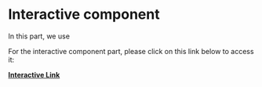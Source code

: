 # Interactive component
In this part, we use 


For the interactive component part, please click on this link below to access it:

**[Interactive Link](interaction_demo.html)**

